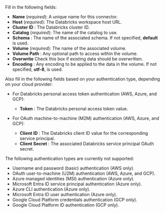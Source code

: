 Fill in the following fields:

- **Name** (_required_): A unique name for this connector.
- **Host** (_required_): The Databricks workspace host URL.
- **Cluster ID** : The Databricks cluster ID.
- **Catalog** (_required_): The name of the catalog to use.
- **Schema** : The name of the associated schema. If not specified, **default** is used.
- **Volume** (_required_): The name of the associated volume.
- **Volume Path** : Any optional path to access within the volume.
- **Overwrite** Check this box if existing data should be overwritten.
- **Encoding** : Any encoding to be applied to the data in the volume. If not specified, **utf-8**, is used. 

Also fill in the following fields based on your authentication type, depending on your cloud provider:

- For Databricks personal access token authentication (AWS, Azure, and GCP):

  - **Token** : The Databricks personal access token value.

- For OAuth machine-to-machine (M2M) authentication (AWS, Azure, and GCP):

  - **Client ID** : The Databricks client ID value for the corresponding service principal.
  - **Client Secret** : The associated Databricks service principal OAuth secret.

The following authentication types are currently not supported:

- Username and password (basic) authentication (AWS only).
- OAuth user-to-machine (U2M) authentication (AWS, Azure, and GCP).
- Azure managed identities (MSI) authentication (Azure only).
- Microsoft Entra ID service principal authentication (Azure only).
- Azure CLI authentication (Azure only).
- Microsoft Entra ID user authentication (Azure only).
- Google Cloud Platform credentials authentication (GCP only).
- Google Cloud Platform ID authentication (GCP only).



